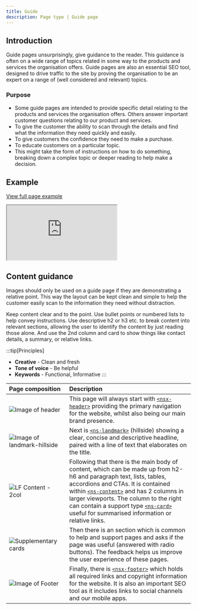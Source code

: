 ```yaml
---
title: Guide
description: Page type | Guide page
---
```


## Introduction

Guide pages unsurprisingly, give guidance to the reader. This guidance is often on a wide range of topics related in some way to the products and services the organisation offers. Guide pages are also an essential SEO tool, designed to drive traffic to the site by proving the organisation to be an expert on a range of (well considered and relevant) topics.

### Purpose

- Some guide pages are intended to provide specific detail relating to the products and services the organisation offers. Others answer important customer questions relating to our product and services.
- To give the customer the ability to scan through the details and find what the information they need quickly and easily.
- To give customers the confidence they need to make a purchase.
- To educate customers on a particular topic.
- This might take the form of instructions on how to do something, breaking down a complex topic or deeper reading to help make a decision.

## Example

<div class="storybook-embed page">
  <p><a href="https://www.britishgas.co.uk/nucleus/demo/iframe.html?id=examples-page-types--guide&amp;viewMode=story">View full page example</a></p>
  <iframe src="https://www.britishgas.co.uk/nucleus/demo/iframe.html?id=examples-page-types--guide&amp;viewMode=story&amp;nav=0" title="Nucleus: examples-page-types--guide" sandbox="allow-forms allow-modals allow-popups allow-presentation allow-same-origin allow-scripts"></iframe>
</div>

## Content guidance

Images should only be used on a guide page if they are demonstrating a relative point. This way the layout can be kept clean and simple to help the customer easily scan to the information they need without distraction. 

Keep content clear and to the point. Use bullet points or numbered lists to help convey instructions. Use descriptive h2 or h3 etc. to break content into relevant sections, allowing the user to identify the content by just reading those alone. And use the 2nd column and card to show things like contact details, a summary, or relative links.

:::tip[Principles]
- **Creative** - Clean and fresh
- **Tone of voice** - Be helpful
- **Keywords** - Functional, Informative
:::

| Page&nbsp;composition | Description |
| :--- | :--- |
| ![Image of header](../../../assets/page-types/guide/header.webp) | This page will always start with [`<nsx-header>`](/components/nsx-header) providing the primary navigation for the website, whilst also being our main brand presence. |
| ![Image of landmark-hillside](../../../assets/page-types/guide/landmark.webp) | Next is [`<ns-landmark>`](/components/ns-landmark) (hillside) showing a clear, concise and descriptive headline, paired with a line of text that elaborates on the title. |
| ![LF Content - 2col](../../../assets/page-types/guide/content.webp) | Following that there is the main body of content, which can be made up from h2-h6 and paragraph text, lists, tables, accordions and CTAs. It is contained within [`<ns-content>`](/components/ns-content) and has 2 columns in larger viewports. The column to the right can contain a support type [`<ns-card>`](/components/ns-card) useful for summarised information or relative links. |
| ![Supplementary cards](../../../assets/page-types/guide/feedback.webp) | Then there is an section which is common to help and support pages and asks if the page was useful (answered with radio buttons). The feedback helps us improve the user experience of these pages.  |
| ![Image of Footer](../../../assets/page-types/guide/footer.webp) | Finally, there is [`<nsx-footer>`](/components/nsx-footer) which holds all required links and copyright information for the website. It is also an important SEO tool as it includes links to social channels and our mobile apps. |
